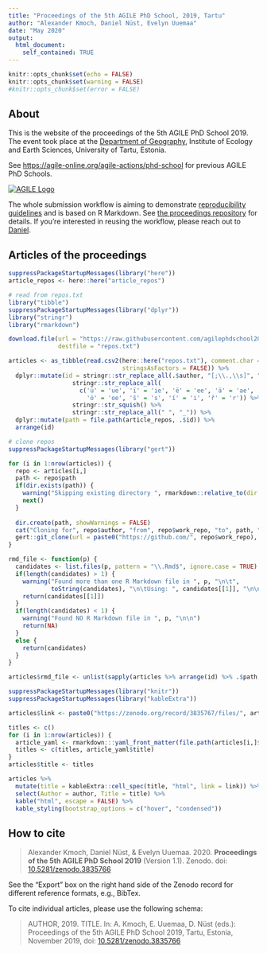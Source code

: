 ```yaml
---
title: "Proceedings of the 5th AGILE PhD School, 2019, Tartu"
author: "Alexander Kmoch, Daniel Nüst, Evelyn Uuemaa"
date: "May 2020"
output:
  html_document:
    self_contained: TRUE
---
```


```r
knitr::opts_chunk$set(echo = FALSE)
knitr::opts_chunk$set(warning = FALSE)
#knitr::opts_chunk$set(error = FALSE)
```

## About

This is the website of the proceedings of the 5th AGILE PhD School 2019. The event took place at the [Department of Geography](https://www.geograafia.ut.ee/en), Institute of Ecology and Earth Sciences, University of Tartu, Estonia.

See [https://agile-online.org/agile-actions/phd-school](https://agile-online.org/agile-actions/phd-school) for previous AGILE PhD Schools.

[![AGILE Logo](https://agile-online.org/conference_paper/images/logos/Agile_logo_new.png)](https://agile-online.org/)

The whole submission workflow is aiming to demonstrate [reproducibility guidelines](https://osf.io/phmce/) and is based on R Markdown. See [the proceedings repository](https://github.com/agilephdschool2019/agile_2019_phd_school_proceedings) for details. If you're interested in reusing the workflow, please reach out to [Daniel](mailto:daniel.nuest@uni-muenster.de).

## Articles of the proceedings

```r
suppressPackageStartupMessages(library("here"))
article_repos <- here::here("article_repos")
```

```r
# read from repos.txt
library("tibble")
suppressPackageStartupMessages(library("dplyr"))
library("stringr")
library("rmarkdown")

download.file(url = "https://raw.githubusercontent.com/agilephdschool2019/agile_2019_phd_school_proceedings/master/repos.txt",
              destfile = "repos.txt")

articles <- as_tibble(read.csv2(here::here("repos.txt"), comment.char = "#",
                                stringsAsFactors = FALSE)) %>%
  dplyr::mutate(id = stringr::str_replace_all(.$author, "[;\\.,\\s]", " ") %>%
                  stringr::str_replace_all(
                    c('ü' = 'ue', 'ï' = 'ie', 'ë' = 'ee', 'ä' = 'ae',
                      'ö' = 'oe', 'š' = 's', 'í' = 'i', 'ř' = 'r')) %>%
                  stringr::str_squish() %>%
                  stringr::str_replace_all(" ", "_")) %>%
  dplyr::mutate(path = file.path(article_repos, .$id)) %>%
  arrange(id)

# clone repos
suppressPackageStartupMessages(library("gert"))

for (i in 1:nrow(articles)) {
  repo <- articles[i,]
  path <- repo$path
  if(dir.exists(path)) {
    warning("Skipping existing directory ", rmarkdown::relative_to(dir = here(), path), "\n")
    next()
  }
  
  dir.create(path, showWarnings = FALSE)
  cat("Cloning for", repo$author, "from", repo$work_repo, "to", path, "\n")
  gert::git_clone(url = paste0("https://github.com/", repo$work_repo), path = path)
}
```

```r
rmd_file <- function(p) {
  candidates <- list.files(p, pattern = "\\.Rmd$", ignore.case = TRUE)
  if(length(candidates) > 1) {
    warning("Found more than one R Markdown file in ", p, "\n\t",
            toString(candidates), "\n\tUsing: ", candidates[[1]], "\n\n")
    return(candidates[[1]])
  }
  if(length(candidates) < 1) {
    warning("Found NO R Markdown file in ", p, "\n\n")
    return(NA)
  }
  else {
    return(candidates)
  }
}

articles$rmd_file <- unlist(sapply(articles %>% arrange(id) %>% .$path, rmd_file))
```

```r
suppressPackageStartupMessages(library("knitr"))
suppressPackageStartupMessages(library("kableExtra"))

articles$link <- paste0("https://zenodo.org/record/3835767/files/", articles$id,".pdf?download=1")

titles <- c()
for (i in 1:nrow(articles)) {
  article_yaml <- rmarkdown:::yaml_front_matter(file.path(articles[i,]$path, articles[i,]$rmd_file))
  titles <- c(titles, article_yaml$title)
}
articles$title <- titles

articles %>%
  mutate(title = kableExtra::cell_spec(title, "html", link = link)) %>%
  select(Author = author, Title = title) %>%
  kable("html", escape = FALSE) %>%
  kable_styling(bootstrap_options = c("hover", "condensed"))
```

## How to cite

> Alexander Kmoch, Daniel Nüst, & Evelyn Uuemaa. 2020. **Proceedings of the 5th AGILE PhD School 2019** (Version 1.1). Zenodo. doi: [10.5281/zenodo.3835766](https://doi.org/10.5281/zenodo.3835766)

See the "Export" box on the right hand side of the Zenodo record for different reference formats, e.g., BibTex.

To cite individual articles, please use the following schema:

> AUTHOR, 2019. TITLE. In: A. Kmoch, E. Uuemaa, D. Nüst (eds.): Proceedings of the 5th AGILE PhD School 2019, Tartu, Estonia, November 2019, doi: [10.5281/zenodo.3835766](https://doi.org/10.5281/zenodo.3835766)